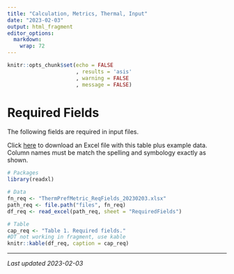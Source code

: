 ```yaml
---
title: "Calculation, Metrics, Thermal, Input"
date: "2023-02-03"
output: html_fragment
editor_options: 
  markdown: 
    wrap: 72
---
```


```r
knitr::opts_chunk$set(echo = FALSE
                      , results = 'asis'
                      , warning = FALSE
                      , message = FALSE)
```

# Required Fields
The following fields are required in input files. 

Click [here](links/ThermPrefMetric_ReqFields_20230203) to download an Excel file
with this table plus example data. Column names must be match the spelling and 
symbology exactly as shown.

```r
# Packages
library(readxl)

# Data
fn_req <- "ThermPrefMetric_ReqFields_20230203.xlsx"
path_req <- file.path("files", fn_req)
df_req <- read_excel(path_req, sheet = "RequiredFields")

# Table
cap_req <- "Table 1. Required fields."
#DT not working in fragment, use kable
knitr::kable(df_req, caption = cap_req)
```

---

*Last updated 2023-02-03*

